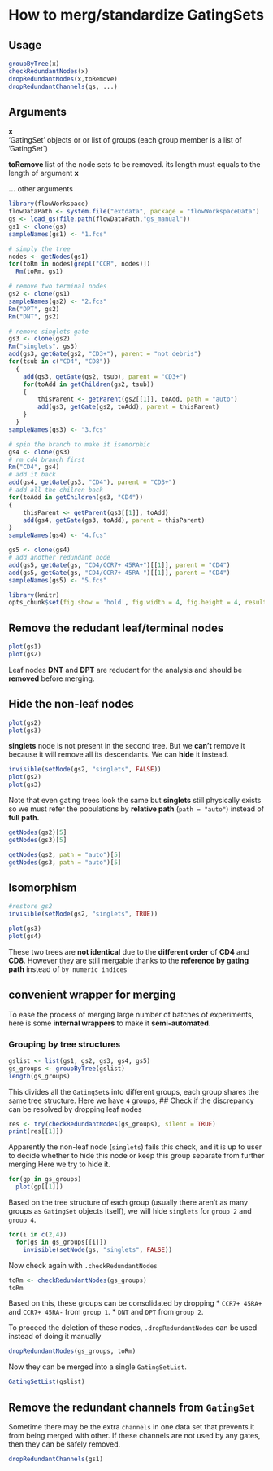 <!--
%\VignetteEngine{knitr}
%\VignetteIndexEntry{How to merge GatingSets}
-->

How to merg/standardize GatingSets
========================================================

Usage
------------------------------------------------------
```r
groupByTree(x)
checkRedundantNodes(x)
dropRedundantNodes(x,toRemove)
dropRedundantChannels(gs, ...)
```

Arguments
------------------------------------------------------
**x**  
'GatingSet' objects or or list of groups (each group member is a list of 'GatingSet`)

**toRemove**
  list of the node sets to be removed. its length must equals to the length of argument **x**

**...** other arguments	

```r
library(flowWorkspace)
flowDataPath <- system.file("extdata", package = "flowWorkspaceData")
gs <- load_gs(file.path(flowDataPath,"gs_manual"))
gs1 <- clone(gs)
sampleNames(gs1) <- "1.fcs"

# simply the tree
nodes <- getNodes(gs1)
for(toRm in nodes[grepl("CCR", nodes)])
  Rm(toRm, gs1)

# remove two terminal nodes
gs2 <- clone(gs1)
sampleNames(gs2) <- "2.fcs"
Rm("DPT", gs2)
Rm("DNT", gs2)

# remove singlets gate
gs3 <- clone(gs2)
Rm("singlets", gs3)
add(gs3, getGate(gs2, "CD3+"), parent = "not debris")
for(tsub in c("CD4", "CD8"))
  {
    add(gs3, getGate(gs2, tsub), parent = "CD3+")
    for(toAdd in getChildren(gs2, tsub))
    {
        thisParent <- getParent(gs2[[1]], toAdd, path = "auto")
        add(gs3, getGate(gs2, toAdd), parent = thisParent)
    }
  }
sampleNames(gs3) <- "3.fcs"

# spin the branch to make it isomorphic
gs4 <- clone(gs3)
# rm cd4 branch first
Rm("CD4", gs4)
# add it back
add(gs4, getGate(gs3, "CD4"), parent = "CD3+")
# add all the chilren back
for(toAdd in getChildren(gs3, "CD4"))
{
    thisParent <- getParent(gs3[[1]], toAdd)
    add(gs4, getGate(gs3, toAdd), parent = thisParent)
}
sampleNames(gs4) <- "4.fcs"

gs5 <- clone(gs4)
# add another redundant node
add(gs5, getGate(gs, "CD4/CCR7+ 45RA+")[[1]], parent = "CD4")
add(gs5, getGate(gs, "CD4/CCR7+ 45RA-")[[1]], parent = "CD4")
sampleNames(gs5) <- "5.fcs"

library(knitr)
opts_chunk$set(fig.show = 'hold', fig.width = 4, fig.height = 4, results= 'asis')

```

## Remove the redudant leaf/terminal nodes
```r
plot(gs1)
plot(gs2)
```

Leaf nodes **DNT** and **DPT** are redudant for the analysis and should be **removed** before merging.

## Hide the non-leaf nodes
```r
plot(gs2)
plot(gs3)
```

**singlets** node is not present in the second tree. But we **can't** remove it because it will remove all its descendants. We can **hide** it instead.

```r
invisible(setNode(gs2, "singlets", FALSE))
plot(gs2)
plot(gs3)
```

Note that even gating trees look the same but **singlets** still physically exists so 
we must refer the populations by **relative path** (`path = "auto"`)  instead of **full path**.
```r
getNodes(gs2)[5]
getNodes(gs3)[5]
```

```r
getNodes(gs2, path = "auto")[5]
getNodes(gs3, path = "auto")[5]
```

## Isomorphism
```r
#restore gs2
invisible(setNode(gs2, "singlets", TRUE))
```

```r
plot(gs3)
plot(gs4)
```

These two trees are **not identical** due to the **different order** of **CD4** and **CD8**. However they are still mergable thanks to the **reference by gating path** instead of `by numeric indices`

## convenient wrapper for merging
To ease the process of merging large number of batches of experiments, here is some **internal wrappers** to make it **semi-automated**.

### Grouping by tree structures
```r
gslist <- list(gs1, gs2, gs3, gs4, gs5)
gs_groups <- groupByTree(gslist)
length(gs_groups)
```

This divides all the `GatingSet`s into different groups, each group shares the same tree structure. Here we have `4` groups, 
## Check if the discrepancy can be resolved by dropping leaf nodes
```r
res <- try(checkRedundantNodes(gs_groups), silent = TRUE)
print(res[[1]])
```

Apparently the non-leaf node (`singlets`) fails this check, and it is up to user to decide whether to hide this node or keep this group separate from further merging.Here we try to hide it.

```r
for(gp in gs_groups)
  plot(gp[[1]])
```

Based on the tree structure of each group (usually there aren't as many groups as `GatingSet` objects itself), we will hide `singlets` for `group 2` and `group 4`.

```r
for(i in c(2,4))
  for(gs in gs_groups[[i]])
    invisible(setNode(gs, "singlets", FALSE))
```

Now check again with `.checkRedundantNodes`
```r
toRm <- checkRedundantNodes(gs_groups)
toRm
```

Based on this, these groups can be consolidated by dropping 
* `CCR7+ 45RA+` and `CCR7+ 45RA-` from `group 1`.
* `DNT` and `DPT` from `group 2`.

To proceed the deletion of these nodes, `.dropRedundantNodes` can be used instead of doing it manually
```r
dropRedundantNodes(gs_groups, toRm)
```

Now they can be merged into a single `GatingSetList`.
```r
GatingSetList(gslist)
```

Remove the redundant channels from `GatingSet`
------------------------------------------------------
Sometime there may be the extra `channels` in one data set that prevents it from being merged with other. If these channels are not used by any gates, then they can be safely removed.
```r
dropRedundantChannels(gs1)
```
